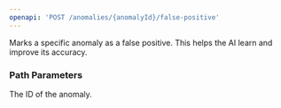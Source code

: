 ```yaml
---
openapi: 'POST /anomalies/{anomalyId}/false-positive'
---
```


Marks a specific anomaly as a false positive. This helps the AI learn and improve its accuracy.

### Path Parameters

<ParamField path="anomalyId" type="integer" required>
  The ID of the anomaly.
</ParamField> 